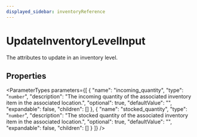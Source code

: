 ```yaml
---
displayed_sidebar: inventoryReference
---
```



# UpdateInventoryLevelInput

The attributes to update in an inventory level.

## Properties

<ParameterTypes parameters={[
  {
    "name": "incoming_quantity",
    "type": "`number`",
    "description": "The incoming quantity of the associated inventory item in the associated location.",
    "optional": true,
    "defaultValue": "",
    "expandable": false,
    "children": []
  },
  {
    "name": "stocked_quantity",
    "type": "`number`",
    "description": "The stocked quantity of the associated inventory item in the associated location.",
    "optional": true,
    "defaultValue": "",
    "expandable": false,
    "children": []
  }
]} />
